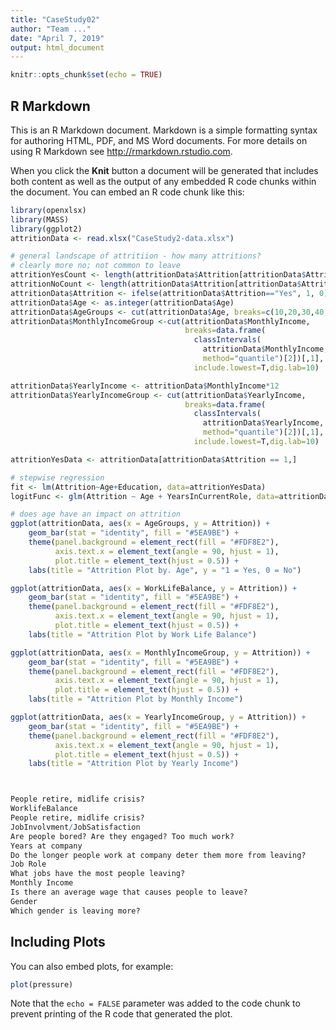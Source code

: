 ```yaml
---
title: "CaseStudy02"
author: "Team ..."
date: "April 7, 2019"
output: html_document
---
```


```r
knitr::opts_chunk$set(echo = TRUE)
```

## R Markdown

This is an R Markdown document. Markdown is a simple formatting syntax for authoring HTML, PDF, and MS Word documents. For more details on using R Markdown see <http://rmarkdown.rstudio.com>.

When you click the **Knit** button a document will be generated that includes both content as well as the output of any embedded R code chunks within the document. You can embed an R code chunk like this:

```r
library(openxlsx)
library(MASS)
library(ggplot2)
attritionData <- read.xlsx("CaseStudy2-data.xlsx")

# general landscape of attritiion - how many attritions?
# clearly more no; not common to leave
attritionYesCount <- length(attritionData$Attrition[attritionData$Attrition== "Yes"]) # 237
attritionNoCount <- length(attritionData$Attrition[attritionData$Attrition== "No"]) # 1233
attritionData$Attrition <- ifelse(attritionData$Attrition=="Yes", 1, 0)
attritionData$Age <- as.integer(attritionData$Age)
attritionData$AgeGroups <- cut(attritionData$Age, breaks=c(10,20,30,40,50,60))
attritionData$MonthlyIncomeGroup <-cut(attritionData$MonthlyIncome, 
                                       breaks=data.frame(
                                         classIntervals(
                                           attritionData$MonthlyIncome, n=5,
                                           method="quantile")[2])[,1],
                                         include.lowest=T,dig.lab=10)

attritionData$YearlyIncome <- attritionData$MonthlyIncome*12
attritionData$YearlyIncomeGroup <- cut(attritionData$YearlyIncome, 
                                       breaks=data.frame(
                                         classIntervals(
                                           attritionData$YearlyIncome, n=5,
                                           method="quantile")[2])[,1],
                                         include.lowest=T,dig.lab=10)

attritionYesData <- attritionData[attritionData$Attrition == 1,]

# stepwise regression
fit <- lm(Attrition~Age+Education, data=attritionYesData)
logitFunc <- glm(Attrition ~ Age + YearsInCurrentRole, data=attritionData)

# does age have an impact on attrition
ggplot(attritionData, aes(x = AgeGroups, y = Attrition)) +
    geom_bar(stat = "identity", fill = "#5EA9BE") +
    theme(panel.background = element_rect(fill = "#FDF8E2"),
          axis.text.x = element_text(angle = 90, hjust = 1),
          plot.title = element_text(hjust = 0.5)) +
    labs(title = "Attrition Plot by. Age", y = "1 = Yes, 0 = No")

ggplot(attritionData, aes(x = WorkLifeBalance, y = Attrition)) +
    geom_bar(stat = "identity", fill = "#5EA9BE") +
    theme(panel.background = element_rect(fill = "#FDF8E2"),
          axis.text.x = element_text(angle = 90, hjust = 1),
          plot.title = element_text(hjust = 0.5)) +
    labs(title = "Attrition Plot by Work Life Balance")

ggplot(attritionData, aes(x = MonthlyIncomeGroup, y = Attrition)) +
    geom_bar(stat = "identity", fill = "#5EA9BE") +
    theme(panel.background = element_rect(fill = "#FDF8E2"),
          axis.text.x = element_text(angle = 90, hjust = 1),
          plot.title = element_text(hjust = 0.5)) +
    labs(title = "Attrition Plot by Monthly Income")

ggplot(attritionData, aes(x = YearlyIncomeGroup, y = Attrition)) +
    geom_bar(stat = "identity", fill = "#5EA9BE") +
    theme(panel.background = element_rect(fill = "#FDF8E2"),
          axis.text.x = element_text(angle = 90, hjust = 1),
          plot.title = element_text(hjust = 0.5)) +
    labs(title = "Attrition Plot by Yearly Income")



People retire, midlife crisis?
WorklifeBalance
People retire, midlife crisis?
JobInvolvment/JobSatisfaction
Are people bored? Are they engaged? Too much work?
Years at company
Do the longer people work at company deter them more from leaving?
Job Role
What jobs have the most people leaving? 
Monthly Income
Is there an average wage that causes people to leave?
Gender
Which gender is leaving more? 


```

## Including Plots

You can also embed plots, for example:

```r
plot(pressure)
```

Note that the `echo = FALSE` parameter was added to the code chunk to prevent printing of the R code that generated the plot.

